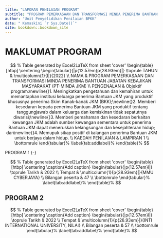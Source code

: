 --- 
title: "LAPORAN PENILAIAN PROGRAM"
subtitle: "PROGRAM PEMERKASAAN DAN TRANSFORMASI MINDA PENERIMA BANTUAN JABATAN KEBAJIKAN MASYARAKAT(PT-MINDA JKM)"
author: "Unit Penyelidikan Penilaian BPKK"
date: " Kemaskini `r Sys.Date()`"
site: bookdown::bookdown_site
---


# MAKLUMAT PROGRAM  {-}


$$
% Table generated by Excel2LaTeX from sheet 'cover'
\begin{table}[htbp]
  \centering
    \begin{tabular}{|p{12.57em}p{28.93em}|}
    \toprule
    TAHUN & \multicolumn{1}{l|}{2022} \\
    NAMA  & PROGRAM PEMERKASAAN DAN TRANSFORMASI MINDA PENERIMA BANTUAN JABATAN KEBAJIKAN MASYARAKAT (PT-MINDA JKM) \\
    PENGENALAN  & Objektif program:\newline{}1.	Meningkatkan pengetahuan dan kemahiran untuk memantapkan institusi keluarga penerima Bantuan JKM yang produktif khususnya penerima Skim Kanak-kanak JKM (BKK);\newline{}2.	Memberi kesedaran kepada penerima Bantuan JKM yang produktif tentang tanggungjawab dalam keluarga dan kemiskinan tidak sepatutnya diwarisi;\newline{}3.	Memberi pemahaman dan kesedaran berkaitan kewangan JKM adalah sumber kewangan sementara untuk penerima Bantuan JKM dapat meneruskan kelangsungan dan kesejahteraan hidup; dan\newline{}4.	Memupuk sikap positif di kalangan penerima Bantuan JKM untuk berjaya dalam hidup. \\
    KAEDAH PENILAIAN & LAMPIRAN 1 \\
    \bottomrule
    \end{tabular}%
  \label{tab:addlabel}%
\end{table}%
$$

PROGRAM 1  {-}

$$
% Table generated by Excel2LaTeX from sheet 'cover'
\begin{table}[htbp]
  \centering
  \caption{Add caption}
    \begin{tabular}{|p{12.57em}l|}
    \toprule
    Tarikh & 2022 \\
    Tempat & \multicolumn{1}{p{28.93em}|}{MMU CYBERJAYA} \\
    Bilangan peserta & 47 \\
    \bottomrule
    \end{tabular}%
  \label{tab:addlabel}%
\end{table}%
$$

## PROGRAM 2  {-}

$$
% Table generated by Excel2LaTeX from sheet 'cover'
\begin{table}[htbp]
  \centering
  \caption{Add caption}
    \begin{tabular}{|p{12.57em}l|}
    \toprule
    Tarikh & 2022 \\
    Tempat & \multicolumn{1}{p{28.93em}|}{INTI INTERNATIONAL UNIVERSITY, NILAI} \\
    Bilangan peserta & 57 \\
    \bottomrule
    \end{tabular}%
  \label{tab:addlabel}%
\end{table}%
$$



